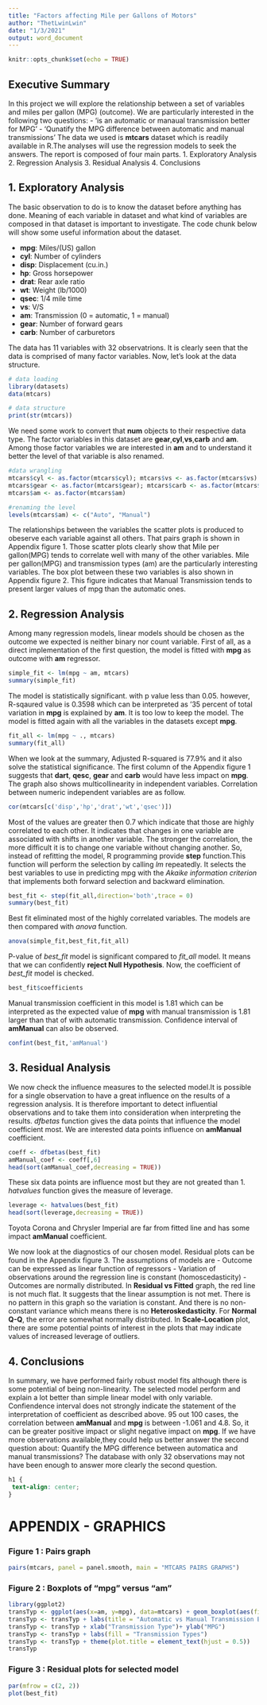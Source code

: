 ```yaml
---
title: "Factors affecting Mile per Gallons of Motors"
author: "ThetLwinLwin"
date: "1/3/2021"
output: word_document
---
```


```r
knitr::opts_chunk$set(echo = TRUE)
```

## Executive Summary 

In this project we will explore the relationship between a set of variables and miles per gallon (MPG) (outcome). We are particularly interested in the following two questions:
- 'is an automatic or manaual transmission better for MPG'
- 'Qunatify the MPG difference between automatic and manual transmissions'
The data we used is **mtcars** dataset which is readily available in R.The analyses will use the regression models to seek the answers. The report is composed of four main parts. 
1. Exploratory Analysis
2. Regression Analysis
3. Residual Analysis
4. Conclusions

## 1. Exploratory Analysis

The basic observation to do is to know the dataset before anything has done.
Meaning of each variable in dataset and what kind of variables are composed in that dataset is important to investigate. The code chunk below will show some useful information about the dataset.

- **mpg**:	 Miles/(US) gallon
- **cyl**:	 Number of cylinders
- **disp**:	 Displacement (cu.in.)
- **hp**:	 Gross horsepower
- **drat**:	 Rear axle ratio
- **wt**:	 Weight (lb/1000)
- **qsec**:	 1/4 mile time
- **vs**:	 V/S
- **am**:	 Transmission (0 = automatic, 1 = manual)
- **gear**:	 Number of forward gears
- **carb**:	 Number of carburetors

The data has 11 variables with 32 observatrions. It is clearly seen that the data is comprised of many factor variables. Now, let's look at the data structure.

```r
# data loading
library(datasets)
data(mtcars)

# data structure
print(str(mtcars))
```

We need some work to convert that **num** objects to their respective data type. The factor variables in this dataset are **gear**,**cyl**,**vs**,**carb** and **am**. Among those factor variables we are interested in **am** and to understand it better the level of that variable is also renamed.

```r
#data wrangling
mtcars$cyl <- as.factor(mtcars$cyl); mtcars$vs <- as.factor(mtcars$vs)
mtcars$gear <- as.factor(mtcars$gear); mtcars$carb <- as.factor(mtcars$carb)
mtcars$am <- as.factor(mtcars$am)

#renaming the level
levels(mtcars$am) <- c("Auto", "Manual")
```

The relationships between the variables the scatter plots is produced to obeserve each variable against all others. That pairs graph is shown in Appendix figure 1. Those scatter plots clearly show that Mile per gallon(MPG) tends to correlate well with many of the other variables.
Mile per gallon(MPG) and transmission types (am) are the particularly interesting variables. The box plot between these two variables is also shown in Appendix figure 2. This figure indicates that Manual Transmission tends to present larger values of mpg than the automatic ones.

## 2. Regression Analysis

Among many regression models, linear models should be chosen as the outcome we expected is neither binary nor count variable. First of all, as a direct implementation of the first question, the model is fitted with **mpg** as outcome with **am** regressor.

```r
simple_fit <- lm(mpg ~ am, mtcars)
summary(simple_fit)
```
The model is statistically significant. with p value less than 0.05. however, R-sqaured value is 0.3598 which can be interpreted as '35 percent of total variation in **mpg** is explained by **am**. It is too low to keep the model. 
The model is fitted again with all the variables in the datasets except **mpg**.

```r
fit_all <- lm(mpg ~ ., mtcars)
summary(fit_all)
```
When we look at the summary, Adjusted R-squared is 77.9% and it also solve the statistical significance. 
The first column of the Appendix figure 1 suggests that **dart**, **qesc**, **gear** and **carb** would have less impact on **mpg**. The graph also shows multicollinearity in independent variables. Correlation between numeric independent variables are as follow.

```r
cor(mtcars[c('disp','hp','drat','wt','qsec')])
```
Most of the values are greater then 0.7 which indicate that those are highly correlated to each other. It indicates that changes in one variable are associated with shifts in another variable. The stronger the correlation, the more difficult it is to change one variable without changing another.
So, instead of refitting the model, R programming provide **step** function.This function will perform the selection by calling *lm* repeatedly. It selects the best variables to use in predicting mpg with the *Akaike information criterion* that implements both forward selection and backward elimination.

```r
best_fit <- step(fit_all,direction='both',trace = 0)
summary(best_fit)
```

Best fit eliminated most of the highly correlated variables. The models are then compared with *anova* function. 

```r
anova(simple_fit,best_fit,fit_all)
```
P-value of *best_fit* model is significant compared to *fit_all* model. It means that we can confidently **reject Null Hypothesis**. Now, the coefficient of *best_fit* model is checked.

```r
best_fit$coefficients
```
Manual transmission coefficient in this model is 1.81 which can be interpreted as the expected value of **mpg** with manual transmission is 1.81 larger than that of with automatic transmission. Confidence interval of **amManual** can also be observed.

```r
confint(best_fit,'amManual')
```
## 3. Residual Analysis

We now check the influence measures to the selected model.It is possible for a single observation to have a great influence on the results of a regression analysis. It is therefore important to detect influential observations and to take them into consideration when interpreting the results. *dfbetas* function gives the data points that influence the model coefficient most. We are interested  data points influence on **amManual** coefficient.

```r
coeff <- dfbetas(best_fit)
amManual_coef <- coeff[,6]
head(sort(amManual_coef,decreasing = TRUE))
```
These six data points are influence most but they are not greated than 1.
*hatvalues* function gives the measure of leverage.

```r
leverage <- hatvalues(best_fit)
head(sort(leverage,decreasing = TRUE))
```
Toyota Corona and Chrysler Imperial are far from fitted line and has some impact **amManual** coefficient.

We now look at the diagnostics of our chosen model. Residual plots can be found in the Appendix figure 3. The assumptions of models are
- Outcome can be expressed as linear function of regressors
- Variation of observations around the regression line is constant (homoscedasticity)
- Outcomes are normally distributed.
In **Residual vs Fitted** graph, the red line is not much flat. It suggests that the linear assumption is not met. There is no pattern in this graph so the variation is constant. And there is no non-constant variance which means there is no **Heteroskedasticity**.
For **Normal Q-Q**, the error are somewhat normally distributed.
In **Scale-Location** plot, there are some potential points of interest in the plots that may indicate values of increased leverage of outliers.


## 4. Conclusions

In summary, we have performed fairly robust model fits although there is some potential of being non-linearity. The selected model perform and explain a lot better than simple linear model with only variable.
Confiendence interval does not strongly indicate the statement of the interpretation of coefficient as described above. 95 out 100 cases, the correlation between **amManual** and **mpg** is between -1.061 and 4.8. So, it can be greater positive impact or slight negative impact on **mpg**.
If we have more observations available,they could help us better answer the second question about: Quantify the MPG difference between automatica and manual transmissions? The database with only 32 observations may not have been enough to answer more clearly the second question.


\newpage

```css
h1 {
 text-align: center;
}
```
# APPENDIX - GRAPHICS

### Figure 1 : Pairs graph

```r
pairs(mtcars, panel = panel.smooth, main = "MTCARS PAIRS GRAPHS")
```

### Figure 2 : Boxplots of "mpg" versus "am"

```r
library(ggplot2)
transTyp <- ggplot(aes(x=am, y=mpg), data=mtcars) + geom_boxplot(aes(fill=am))
transTyp <- transTyp + labs(title = "Automatic vs Manual Transmission Boxplot")
transTyp <- transTyp + xlab("Transmission Type")+ ylab("MPG")
transTyp <- transTyp + labs(fill = "Transmission Types")
transTyp <- transTyp + theme(plot.title = element_text(hjust = 0.5))
transTyp
```

### Figure 3 : Residual plots for selected model


```r
par(mfrow = c(2, 2))
plot(best_fit)
```
